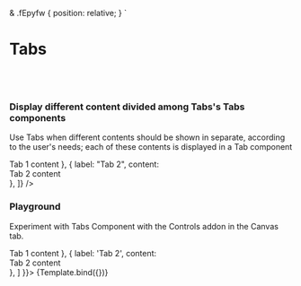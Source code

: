 
  & .fEpyfw {
    position: relative;
  }
`

<Meta title="Design System/Tabs" component={Tabs} />

# Tabs
<br/><br/> 

### Display different content divided among Tabs's Tabs components

Use Tabs when different contents should be shown in separate, according to the user's needs; each 
of these contents is displayed in a Tab component

<Preview withToolbar>
  <Story name="Standard">
    <StyledDiv>
      <Tabs
        tabsMetadata={[
          { label: "Tab 1", content: <div>Tab 1 content</div> },
          { label: "Tab 2", content: <div>Tab 2 content</div> },
        ]}
      />
    </StyledDiv>
  </Story>
</Preview>

<ArgsTable of={Tabs} />

### Playground

Experiment with Tabs Component with the Controls addon in the Canvas tab.


<Canvas>
    <Story name="Controls" args={{
    tabsMetadata: [
        { label: 'Tab 1', content: <div>Tab 1 content</div>  },
        { label: 'Tab 2', content: <div>Tab 2 content</div> },
      ]
    }}>
      {Template.bind({})}
    </Story>
</Canvas> 